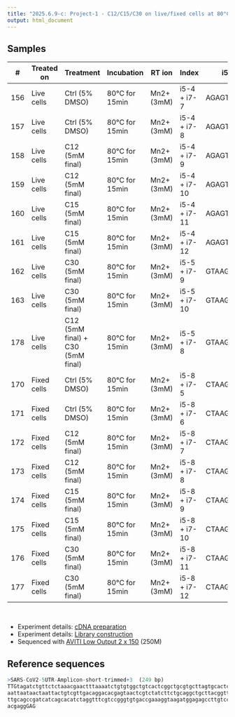 ```yaml
---
title: "2025.6.9-c: Project-1 - C12/C15/C30 on live/fixed cells at 80°C"
output: html_document
---
```



## Samples

<div style="font-size: 0.8em;">
| #   | Treated on  | Treatment                         | Incubation     | RT ion     | Index        | i5       | i7       |
|-----|-------------|-----------------------------------|----------------|------------|--------------|----------|----------|
| 156 | Live cells  | Ctrl (5% DMSO)                    | 80°C for 15min | Mn2+ (3mM) | i5-4 + i7-7  | AGAGTAGA | GTAGAGAG |
| 157 | Live cells  | Ctrl (5% DMSO)                    | 80°C for 15min | Mn2+ (3mM) | i5-4 + i7-8  | AGAGTAGA | CCTCTCTG |
| 158 | Live cells  | C12 (5mM final)                   | 80°C for 15min | Mn2+ (3mM) | i5-4 + i7-9  | AGAGTAGA | AGCGTAGC |
| 159 | Live cells  | C12 (5mM final)                   | 80°C for 15min | Mn2+ (3mM) | i5-4 + i7-10 | AGAGTAGA | CAGCCTCG |
| 160 | Live cells  | C15 (5mM final)                   | 80°C for 15min | Mn2+ (3mM) | i5-4 + i7-11 | AGAGTAGA | TGCCTCTT |
| 161 | Live cells  | C15 (5mM final)                   | 80°C for 15min | Mn2+ (3mM) | i5-4 + i7-12 | AGAGTAGA | TCCTCTAC |
| 162 | Live cells  | C30 (5mM final)                   | 80°C for 15min | Mn2+ (3mM) | i5-5 + i7-9  | GTAAGGAG | AGCGTAGC |
| 163 | Live cells  | C30 (5mM final)                   | 80°C for 15min | Mn2+ (3mM) | i5-5 + i7-10 | GTAAGGAG | CAGCCTCG |
| 178 | Live cells  | C12 (5mM final) + C30 (5mM final) | 80°C for 15min | Mn2+ (3mM) | i5-5 + i7-8  | GTAAGGAG | CCTCTCTG |
| 170 | Fixed cells | Ctrl (5% DMSO)                    | 80°C for 15min | Mn2+ (3mM) | i5-8 + i7-5  | CTAAGCCT | AGGAGTCC |
| 171 | Fixed cells | Ctrl (5% DMSO)                    | 80°C for 15min | Mn2+ (3mM) | i5-8 + i7-6  | CTAAGCCT | CATGCCTA |
| 172 | Fixed cells | C12 (5mM final)                   | 80°C for 15min | Mn2+ (3mM) | i5-8 + i7-7  | CTAAGCCT | GTAGAGAG |
| 173 | Fixed cells | C12 (5mM final)                   | 80°C for 15min | Mn2+ (3mM) | i5-8 + i7-8  | CTAAGCCT | CCTCTCTG |
| 174 | Fixed cells | C15 (5mM final)                   | 80°C for 15min | Mn2+ (3mM) | i5-8 + i7-9  | CTAAGCCT | AGCGTAGC |
| 175 | Fixed cells | C15 (5mM final)                   | 80°C for 15min | Mn2+ (3mM) | i5-8 + i7-10 | CTAAGCCT | CAGCCTCG |
| 176 | Fixed cells | C30 (5mM final)                   | 80°C for 15min | Mn2+ (3mM) | i5-8 + i7-11 | CTAAGCCT | TGCCTCTT |
| 177 | Fixed cells | C30 (5mM final)                   | 80°C for 15min | Mn2+ (3mM) | i5-8 + i7-12 | CTAAGCCT | TCCTCTAC |
</div>
<br>

- Experiment details: [cDNA preparation](https://raw.githubusercontent.com/chenh19/chemProbing/refs/heads/main/files/2025.6.9/2025.6.2-4 C12 C15 C30 (on live-fixed cells); C12+C30 co-editing (on live cells).pdf)
- Experiment details: [Library construction](https://raw.githubusercontent.com/chenh19/chemProbing/refs/heads/main/files/2025.6.9/2025.6.5 Amplicon library #2.pdf)
- Sequenced with [AVITI Low Output 2 x 150](https://www.elementbiosciences.com/products/aviti/specs) (250M)


## Reference sequences

```r
>SARS-CoV2-5UTR-Amplicon-short-trimmed+3  (249 bp)
TTGtagatctgttctctaaacgaactttaaaatctgtgtggctgtcactcggctgcgtgcttagtgcactcacgcagtat
aattaataactaattactgtcgttgacaggacacgagtaactcgtctatcttctgcaggctgcttacggtttcgtccgtg
ttgcagccgatcatcagcacatctaggtttcgtccgggtgtgaccgaaaggtaagatggagagccttgtccctggtttca
acgaggGAG
```
